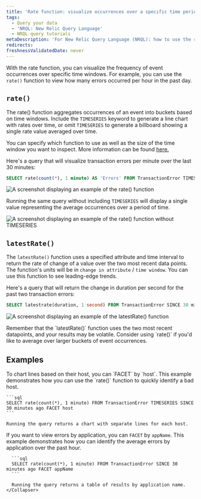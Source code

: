 ```yaml
---
title: 'Rate function: visualize occurrences over a specific time period'
tags:
  - Query your data
  - 'NRQL: New Relic Query Language'
  - NRQL query tutorials
metaDescription: 'For New Relic Query Language (NRQL): how to use the rate() function to visualize event occurrences over a set period of time.'
redirects:
freshnessValidatedDate: never
---
```





With the rate function, you can visualize the frequency of event occurrences over specific time windows. For example, you can use the `rate()` function to view how many errors occurred per hour in the past day.

## `rate()`

The rate() function aggregates occurrences of an event into buckets based on time windows. Include the `TIMESERIES` keyword to generate a line chart with rates over time, or omit `TIMESERIES` to generate a billboard showing a single rate value averaged over time.

You can specify which function to use as well as the size of the time window you want to inspect. More information can be found [here.](/docs/query-your-data/nrql-new-relic-query-language/get-started/nrql-syntax-clauses-functions/#func-rate)

Here's a query that will visualize transaction errors per minute over the last 30 minutes:

```sql
SELECT rate(count(*), 1 minute) AS 'Errors' FROM TransactionError TIMESERIES SINCE 30 minutes ago
```

<img
  title="Rate function with timeseries"
  alt="A screenshot displaying an example of the rate() function"
  src={exampleRateFunction}
/>

Running the same query without including `TIMESERIES` will display a single value representing the average occurrences over a period of time.

<img
  title="Rate function without timeseries"
  alt="A screenshot displaying an example of the rate() function without TIMESERIES"
  src={exampleRateFunctionNoTimeseries}
/>

## `latestRate()`

The `latestRate()` function uses a specified attribute and time interval to return the rate of change of a value over the two most recent data points. The function's units will be in `change in attribute` / `time window`. You can use this function to see leading-edge trends.

Here's a query that will return the change in duration per second for the past two transaction errors:

```sql
SELECT latestrate(duration, 1 second) FROM TransactionError SINCE 30 minutes ago
```

<img
  title="Latestrate function"
  alt="A screenshot displaying an example of the latestRate() function"
  src={exampleLatestRateFunction}
/>

<Callout variant="important">
  Remember that the `latestRate()` function uses the two most recent datapoints, and your results may be volatile. Consider using `rate()` if you'd like to average over larger buckets of event occurrences.
</Callout>

## Examples

<CollapserGroup>
  <Collapser
    id="error-by-hostname"
    title="Visualize error rate by host"
  >
    To chart lines based on their host, you can `FACET` by `host`. This example demonstrates how you can use the `rate()` function to quickly identify a bad host.

    ```sql
    SELECT rate(count(*), 1 minute) FROM TransactionError TIMESERIES SINCE 30 minutes ago FACET host
    ```

    Running the query returns a chart with separate lines for each host.
  </Collapser>

  <Collapser
      id="average-appname-errors"
      title="Average errors over the past hour by appName"
    >
      If you want to view errors by application, you can `FACET` by `appName`. This example demonstrates how you can identify the average errors by application over the past hour.

      ```sql
      SELECT rate(count(*), 1 minute) FROM TransactionError SINCE 30 minutes ago FACET appName
      ```

      Running the query returns a table of results by application name.
    </Collapser>
</CollapserGroup>

